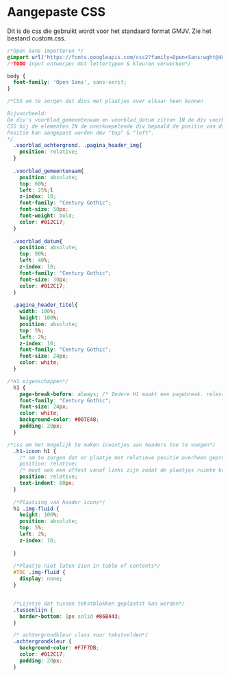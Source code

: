 # Aangepaste CSS 

Dit is de css die gebruikt wordt voor het standaard format GMJV. Zie het bestand custom.css.\

```css

/*Open Sans importeren */
@import url('https://fonts.googleapis.com/css2?family=Open+Sans:wght@400;700&display=swap');
/*TODO input ontwerper mbt lettertypen & kleuren verwerken*/

body {
  font-family: 'Open Sans', sans-serif;
}

/*CSS om te zorgen dat divs met plaatjes over elkaar heen kunnen 

Bijvoorbeeld:
De div's voorblad_gemeentenaam en voorblad_datum zitten IN de div voorblad_achtergrond 
CSS bij de elementen IN de overkoepelende div bepaald de positie van die elementen relatief aan het het grotere plaatje.
Positie kan aangepast worden dmv "top" & "left".
*/
  .voorblad_achtergrond, .pagina_header_img{
    position: relative;
  }
  
  .voorblad_gemeentenaam{
    position: absolute;
    top: 60%;
    left: 25%;l
    z-index: 10;
    font-family: "Century Gothic";
    font-size: 50px;
    font-weight: bold;
    color: #012C17;
  }
  
  .voorblad_datum{
    position: absolute;
    top: 80%;
    left: 40%;
    z-index: 10;
    font-family: "Century Gothic";
    font-size: 30px;
    color: #012C17;
  }
  
  .pagina_header_titel{
    width: 100%;
    height: 100%;
    position: absolute;
    top: 5%;
    left: 2%;
    z-index: 10;
    font-family: "Century Gothic";
    font-size: 24px;
    color: white;
  }

/*H1 eigenschappen*/
  h1 {
    page-break-before: always; /* Iedere H1 maakt een pagebreak. relevant voor pdf uitdraai */
    font-family: "Century Gothic";
    font-size: 24px;
    color: white;
    background-color: #007E48;
    padding: 20px;
  }

/*css om het mogelijk te maken icoontjes aan headers toe te voegen*/
  .h1-icoon h1 {
    /* om te zorgen dat er plaatje met relatieve positie overheen geprojecteerd kan worden
    position: relative;
    /* moet ook een offest vanaf links zijn zodat de plaatjes ruimte krijgen*/
    position: relative;
    text-indent: 80px;
  }
  
  /*Plaatsing van header icons*/
  h1 .img-fluid {
    height: 100%;
    position: absolute;
    top: 5%;
    left: 2%;
    z-index: 10;
  
  }
  
  /*Plaatje niet laten zien in table of contents*/
  #TOC .img-fluid {
    display: none; 
  }


  /*Lijntje dat tussen tekstblokken geplaatst kan worden*/
  .tussenlijn {
    border-bottom: 1px solid #86B443;
  }

  /* achtergrondkleur class voor tekstvelden*/
  .achtergrondkleur {
    background-color: #F7F7DB;
    color: #012C17;
    padding: 20px;
  }
```